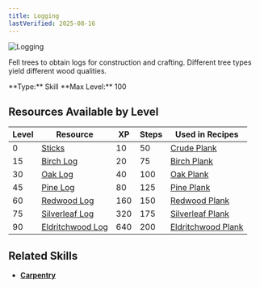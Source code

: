 ```yaml
---
title: Logging
lastVerified: 2025-08-16
---
```


<div className="flex items-start gap-6 mb-8">
  <div className="flex-shrink-0">
    <img src="/assets/icons/woodcutting.png" alt="Logging" className="w-24 h-24 border rounded-lg" />
  </div>
  <div className="flex-1">
    <div className="space-y-2">
      <p className="text-lg text-muted-foreground">Fell trees to obtain logs for construction and crafting. Different tree types yield different wood qualities.</p>
      <div className="flex flex-wrap gap-4 text-sm">
        <span className="px-2 py-1 bg-green-100 dark:bg-green-900 rounded-md">
          **Type:** Skill
        </span>
        <span className="px-2 py-1 bg-purple-100 dark:bg-purple-900 rounded-md">
          **Max Level:** 100
        </span>
      </div>
    </div>
  </div>
</div>

## Resources Available by Level

| Level | Resource                                                                       | XP  | Steps | Used in Recipes |
| ----- | ------------------------------------------------------------------------------ | --- | ----- | --------------- |
| 0     | [Sticks](/docs/resources/individual/sticks)                                   | 10  | 50    | [Crude Plank](/docs/resources/individual/crude_plank) |
| 15    | [Birch Log](/docs/resources/individual/birch_log)                             | 20  | 75    | [Birch Plank](/docs/resources/individual/birch_plank) |
| 30    | [Oak Log](/docs/resources/individual/oak_log)                                 | 40  | 100   | [Oak Plank](/docs/resources/individual/oak_plank) |
| 45    | [Pine Log](/docs/resources/individual/pine_log)                               | 80  | 125   | [Pine Plank](/docs/resources/individual/pine_plank) |
| 60    | [Redwood Log](/docs/resources/individual/redwood_log)                         | 160 | 150   | [Redwood Plank](/docs/resources/individual/redwood_plank) |
| 75    | [Silverleaf Log](/docs/resources/individual/silverleaf_log)                   | 320 | 175   | [Silverleaf Plank](/docs/resources/individual/silverleaf_plank) |
| 90    | [Eldritchwood Log](/docs/resources/individual/eldritchwood_log)               | 640 | 200   | [Eldritchwood Plank](/docs/resources/individual/eldritchwood_plank) |

## Related Skills

- **[Carpentry](/docs/skills/individual/carpentry)**
